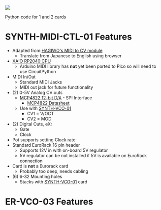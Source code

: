 <img src="http://land-boards.com/blwiki/images/5/5f/SYNTH-MIDI_CTL-01_REV1_FRONT_3D.png"></img>

Python code for [http://land-boards.com/blwiki/index.php?title=ER-VCO-03] and [http://land-boards.com/blwiki/index.php?title=SYNTH-MIDI-CTL-01] cards

= SYNTH-MIDI-CTL-01 Features =

* Adapted from [https://note.com/solder_state/n/n17e028497eba HAGIWO's MIDI to CV module]
** Translate from Japanese to English using browser
* [http://land-boards.com/blwiki/index.php?title=QT_Py_(RP2040_based) XAIO RP2040 CPU]
** Arduino MIDI library has '''not''' yet been ported to Pico so will need to use CircuitPython
* MIDI In/Out
** Standard MIDI Jacks
** MIDI out jack for future functionality
* (2) 0-5V Analog CV outs
** [https://www.mouser.com/ProductDetail/Microchip-Technology-Atmel/MCP4822-E-P?qs=sGAEpiMZZMtgJDuTUz7Xu5a0A%252BlHhkxt3QSpqvc4zyk%3D MCP4822 12-bit D/A] - SPI Interface
*** [https://www.mouser.com/datasheet/2/268/21953a-8929.pdf MCP4822 Datasheet]
** Use with [[SYNTH-VCO-01]]
*** CV1 = V/OCT
*** CV2 = MOD
* (2) Digital Outs, eX:
** Gate
** Clock
* Pot supports setting Clock rate
* Standard EuroRack 16 pin header
** Supports 12V in with on-board 5V regulator
** 5V regulator can be not installed if 5V is available on EuroRack connection
* Card is '''not''' a Eurorack card
** Probably too deep, needs cabling
* (6) 6-32 Mounting holes
** Stacks with [[SYNTH-VCO-01]] card

= ER-VCO-03 Features =
